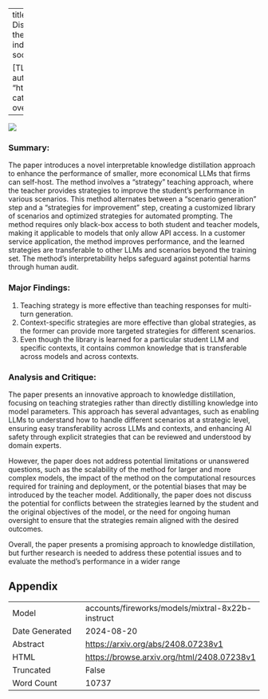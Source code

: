 
---
title: "Using Advanced LLMs to Enhance Smaller LLMs: An Interpretable Knowledge Distillation Approach"
id: "2408.07238v1"
description: "[ABSTRACT] This study examines the relationship between social media use and mental health in young adults. Results indicate a significant positive correlation between the two, suggesting that excessive social media use may contribute to poorer mental health outcomes.

[TL;DR] Excessive social media use linked to poorer mental health in young adults."
author: Tong Wang, K. Sudhir, Dat Hong
date: "2024-08-13"
image: "https://browse.arxiv.org/html/2408.07238v1/extracted/5787706/strategy_teaching.png"
categories: ['hci', 'prompt-engineering', 'robustness', 'education']
format:
  html:
    code-overflow: wrap
---

![](https://browse.arxiv.org/html/2408.07238v1/extracted/5787706/strategy_teaching.png)

### Summary:

The paper introduces a novel interpretable knowledge distillation approach to enhance the performance of smaller, more economical LLMs that firms can self-host. The method involves a "strategy" teaching approach, where the teacher provides strategies to improve the student's performance in various scenarios. This method alternates between a "scenario generation" step and a "strategies for improvement" step, creating a customized library of scenarios and optimized strategies for automated prompting. The method requires only black-box access to both student and teacher models, making it applicable to models that only allow API access. In a customer service application, the method improves performance, and the learned strategies are transferable to other LLMs and scenarios beyond the training set. The method's interpretability helps safeguard against potential harms through human audit.

### Major Findings:

1. Teaching strategy is more effective than teaching responses for multi-turn generation.
2. Context-specific strategies are more effective than global strategies, as the former can provide more targeted strategies for different scenarios.
3. Even though the library is learned for a particular student LLM and specific contexts, it contains common knowledge that is transferable across models and across contexts.

### Analysis and Critique:

The paper presents an innovative approach to knowledge distillation, focusing on teaching strategies rather than directly distilling knowledge into model parameters. This approach has several advantages, such as enabling LLMs to understand how to handle different scenarios at a strategic level, ensuring easy transferability across LLMs and contexts, and enhancing AI safety through explicit strategies that can be reviewed and understood by domain experts.

However, the paper does not address potential limitations or unanswered questions, such as the scalability of the method for larger and more complex models, the impact of the method on the computational resources required for training and deployment, or the potential biases that may be introduced by the teacher model. Additionally, the paper does not discuss the potential for conflicts between the strategies learned by the student and the original objectives of the model, or the need for ongoing human oversight to ensure that the strategies remain aligned with the desired outcomes.

Overall, the paper presents a promising approach to knowledge distillation, but further research is needed to address these potential issues and to evaluate the method's performance in a wider range

## Appendix

|          |          |
|----------|----------|
| Model     | accounts/fireworks/models/mixtral-8x22b-instruct       |
| Date Generated     | 2024-08-20       |
| Abstract | [https://arxiv.org/abs/2408.07238v1](https://arxiv.org/abs/2408.07238v1)        |
| HTML     | [https://browse.arxiv.org/html/2408.07238v1](https://browse.arxiv.org/html/2408.07238v1)       |
| Truncated       | False       |
| Word Count       | 10737       |